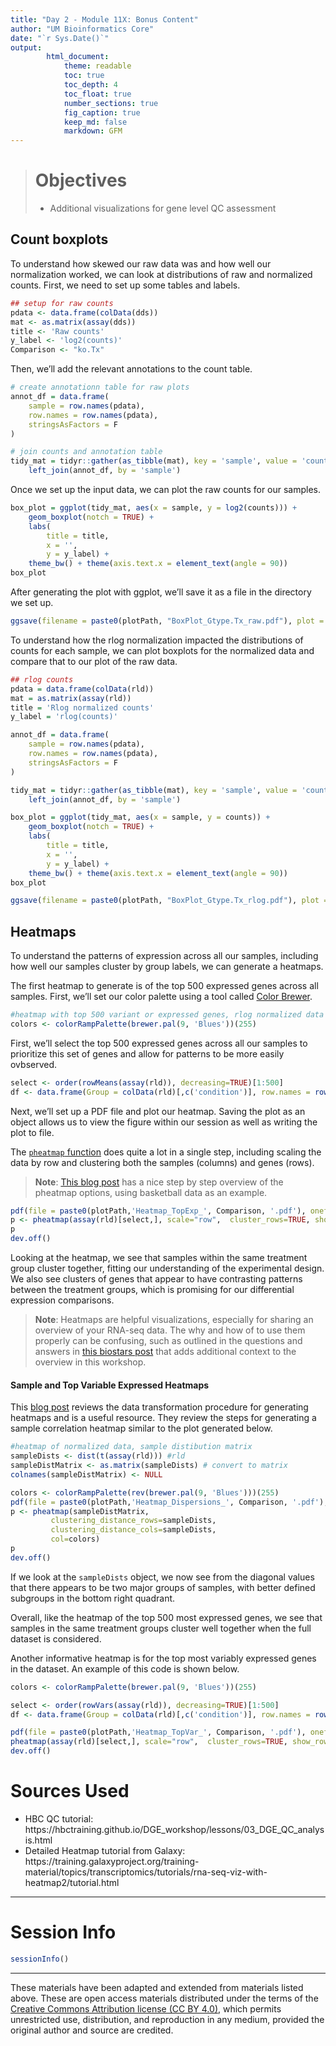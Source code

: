 ```yaml
---
title: "Day 2 - Module 11X: Bonus Content"
author: "UM Bioinformatics Core"
date: "`r Sys.Date()`"
output:
        html_document:
            theme: readable
            toc: true
            toc_depth: 4
            toc_float: true
            number_sections: true
            fig_caption: true
            keep_md: false
            markdown: GFM
---
```


<!--- Allow the page to be wider --->
<style>
    body .main-container {
        max-width: 1200px;
    }
</style>
> # Objectives 
> * Additional visualizations for gene level QC assessment


## Count boxplots

To understand how skewed our raw data was and how well our normalization worked, we can look at distributions of raw and normalized counts. First, we need to set up some tables and labels.
```r
## setup for raw counts
pdata <- data.frame(colData(dds))
mat <- as.matrix(assay(dds))
title <- 'Raw counts'
y_label <- 'log2(counts)'
Comparison <- "ko.Tx"
```

Then, we'll add the relevant annotations to the count table. 
```r
# create annotationn table for raw plots
annot_df = data.frame(
    sample = row.names(pdata),
    row.names = row.names(pdata),
    stringsAsFactors = F
)

# join counts and annotation table
tidy_mat = tidyr::gather(as_tibble(mat), key = 'sample', value = 'counts') %>%
    left_join(annot_df, by = 'sample')
```

Once we set up the input data, we can plot the raw counts for our samples. 
```r
box_plot = ggplot(tidy_mat, aes(x = sample, y = log2(counts))) +
    geom_boxplot(notch = TRUE) +
    labs(
        title = title,
        x = '',
        y = y_label) +
    theme_bw() + theme(axis.text.x = element_text(angle = 90))
box_plot
```

After generating the plot with ggplot, we'll save it as a file in the directory we set up.
```r
ggsave(filename = paste0(plotPath, "BoxPlot_Gtype.Tx_raw.pdf"), plot = box_plot, height = 8, width = 8, dpi = 300)
```

To understand how the rlog normalization impacted the distributions of counts for each sample, we can plot boxplots for the normalized data and compare that to our plot of the raw data.
```r
## rlog counts
pdata = data.frame(colData(rld))
mat = as.matrix(assay(rld))
title = 'Rlog normalized counts'
y_label = 'rlog(counts)'

annot_df = data.frame(
    sample = row.names(pdata),
    row.names = row.names(pdata),
    stringsAsFactors = F
)

tidy_mat = tidyr::gather(as_tibble(mat), key = 'sample', value = 'counts') %>%
    left_join(annot_df, by = 'sample')

box_plot = ggplot(tidy_mat, aes(x = sample, y = counts)) +
    geom_boxplot(notch = TRUE) +
    labs(
        title = title,
        x = '',
        y = y_label) +
    theme_bw() + theme(axis.text.x = element_text(angle = 90))
box_plot

ggsave(filename = paste0(plotPath, "BoxPlot_Gtype.Tx_rlog.pdf"), plot = box_plot, height = 8, width = 8, dpi = 300)
```


## Heatmaps

To understand the patterns of expression across all our samples, including how well our samples cluster by group labels, we can generate a heatmaps. 

The first heatmap to generate is of the top 500 expressed genes across all samples. First, we'll set our color palette using a tool called [Color Brewer](https://www.r-graph-gallery.com/38-rcolorbrewers-palettes.html). 
```r
#heatmap with top 500 variant or expressed genes, rlog normalized data
colors <- colorRampPalette(brewer.pal(9, 'Blues'))(255)
```

First, we'll select the top 500 expressed genes across all our samples to prioritize this set of genes and allow for patterns to be more easily ovbserved. 
```r
select <- order(rowMeans(assay(rld)), decreasing=TRUE)[1:500]
df <- data.frame(Group = colData(rld)[,c('condition')], row.names = rownames(colData(dds)))
```

Next, we'll set up a PDF file and plot our heatmap. Saving the plot as an object allows us to view the figure within our session as well as writing the plot to file. 

The [`pheatmap` function](https://cran.r-project.org/web/packages/pheatmap/pheatmap.pdf) does quite a lot in a single step, including scaling the data by row and clustering both the samples (columns) and genes (rows).

>**Note**: [This blog post](https://towardsdatascience.com/pheatmap-draws-pretty-heatmaps-483dab9a3cc) has a nice step by step overview of the pheatmap options, using basketball data as an example.

```r
pdf(file = paste0(plotPath,'Heatmap_TopExp_', Comparison, '.pdf'), onefile = FALSE, width=10, height=20)
p <- pheatmap(assay(rld)[select,], scale="row",  cluster_rows=TRUE, show_rownames=FALSE, cluster_cols=TRUE, annotation_col=df, fontsize = 7, las = 2, fontsize_row = 7, color = colors, main = '500 Top Expressed Genes Heatmap')
p
dev.off()
```

Looking at the heatmap, we see that samples within the same treatment group cluster together, fitting our understanding of the experimental design. We also see clusters of genes that appear to have contrasting patterns between the treatment groups, which is promising for our differential expression comparisons.

> **Note**: Heatmaps are helpful visualizations, especially for sharing an overview of your RNA-seq data. The why and how of to use them properly can be confusing, such as outlined in the questions and answers in [this biostars post](https://www.biostars.org/p/230115/) that adds additional context to the overview in this workshop. 

#### Sample and Top Variable Expressed Heatmaps

This [blog post](http://www.opiniomics.org/you-probably-dont-understand-heatmaps/) reviews the data transformation procedure for generating heatmaps and is a useful resource. They review the steps for generating a sample correlation heatmap similar to the plot generated below. 

```r
#heatmap of normalized data, sample distibution matrix
sampleDists <- dist(t(assay(rld))) #rld
sampleDistMatrix <- as.matrix(sampleDists) # convert to matrix
colnames(sampleDistMatrix) <- NULL

colors <- colorRampPalette(rev(brewer.pal(9, 'Blues')))(255)
pdf(file = paste0(plotPath,'Heatmap_Dispersions_', Comparison, '.pdf'), onefile = FALSE)
p <- pheatmap(sampleDistMatrix, 
         clustering_distance_rows=sampleDists,
         clustering_distance_cols=sampleDists,
         col=colors)
p
dev.off()
```
If we look at the `sampleDists` object, we now see from the diagonal values that there appears to be two major groups of samples, with better defined subgroups in the bottom right quadrant.

Overall, like the heatmap of the top 500 most expressed genes, we see that samples in the same treatment groups cluster well together when the full dataset is considered.

Another informative heatmap is for the top most variably expressed genes in the dataset. An example of this code is shown below.
```r
colors <- colorRampPalette(brewer.pal(9, 'Blues'))(255)

select <- order(rowVars(assay(rld)), decreasing=TRUE)[1:500]
df <- data.frame(Group = colData(rld)[,c('condition')], row.names = rownames(colData(dds)))

pdf(file = paste0(plotPath,'Heatmap_TopVar_', Comparison, '.pdf'), onefile = FALSE, width=10, height=20)
pheatmap(assay(rld)[select,], scale="row",  cluster_rows=TRUE, show_rownames=FALSE, cluster_cols=TRUE, annotation_col=df, fontsize = 7, las = 2, fontsize_row = 7, color = colors, main = '500 Top Variably Expressed Genes Heatmap')
dev.off()

```


# Sources Used    
* HBC QC tutorial: https://hbctraining.github.io/DGE_workshop/lessons/03_DGE_QC_analysis.html    
* Detailed Heatmap tutorial from Galaxy: https://training.galaxyproject.org/training-material/topics/transcriptomics/tutorials/rna-seq-viz-with-heatmap2/tutorial.html  

---

# Session Info    
```r
sessionInfo()
```

---

These materials have been adapted and extended from materials listed above. These are open access materials distributed under the terms of the [Creative Commons Attribution license (CC BY 4.0)](http://creativecommons.org/licenses/by/4.0/), which permits unrestricted use, distribution, and reproduction in any medium, provided the original author and source are credited.
